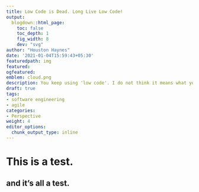 ```yaml
---
title: Low Code is Dead. Long Live Low Code!
output:
  blogdown::html_page:
    toc: false
    toc_depth: 1
    fig_width: 8
    dev: "svg"
author: "Houston Haynes"
date: '2021-01-04T15:59:43+05:30'
featuredpath: img
featured: 
ogfeatured: 
emblem: cloud.png
description: You keep using 'low code'. I do not think it means what you think it means.
draft: true
tags:
- software engineering
- agile
categories: 
- Perspective
weight: 4
editor_options: 
  chunk_output_type: inline
---
```

# This is a test.

## and it's all a test.
